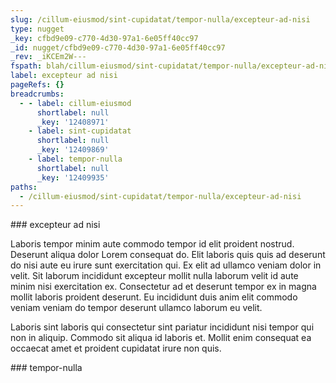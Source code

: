 ```yaml
---
slug: /cillum-eiusmod/sint-cupidatat/tempor-nulla/excepteur-ad-nisi
type: nugget
_key: cfbd9e09-c770-4d30-97a1-6e05ff40cc97
_id: nugget/cfbd9e09-c770-4d30-97a1-6e05ff40cc97
_rev: _iKCEm2W---
fspath: blah/cillum-eiusmod/sint-cupidatat/tempor-nulla/excepteur-ad-nisi.md
label: excepteur ad nisi
pageRefs: {}
breadcrumbs:
  - - label: cillum-eiusmod
      shortlabel: null
      _key: '12408971'
    - label: sint-cupidatat
      shortlabel: null
      _key: '12409869'
    - label: tempor-nulla
      shortlabel: null
      _key: '12409935'
paths:
  - /cillum-eiusmod/sint-cupidatat/tempor-nulla/excepteur-ad-nisi
---
```


<NuggetArea>
<Nugget slug="/cillum-eiusmod/sint-cupidatat/tempor-nulla/excepteur-ad-nisi" type="nugget" _key="cfbd9e09-c770-4d30-97a1-6e05ff40cc97" _id="nugget/cfbd9e09-c770-4d30-97a1-6e05ff40cc97" _rev="_iKCEm2W---" fspath="blah/cillum-eiusmod/sint-cupidatat/tempor-nulla/excepteur-ad-nisi.md" label="excepteur ad nisi" paths="/cillum-eiusmod/sint-cupidatat/tempor-nulla/excepteur-ad-nisi">
<NuggetBody>
### excepteur ad nisi

Laboris tempor minim aute commodo tempor id elit proident nostrud. Deserunt aliqua dolor Lorem consequat do. Elit laboris quis quis ad deserunt do nisi aute eu irure sunt exercitation qui. Ex elit ad ullamco veniam dolor in velit. Sit laborum incididunt excepteur mollit nulla laborum velit id aute minim nisi exercitation ex. Consectetur ad et deserunt tempor ex in magna mollit laboris proident deserunt. Eu incididunt duis anim elit commodo veniam veniam do tempor deserunt ullamco laborum eu velit.

Laboris sint laboris qui consectetur sint pariatur incididunt nisi tempor qui non in aliquip. Commodo sit aliqua id laboris et. Mollit enim consequat ea occaecat amet et proident cupidatat irure non quis.

</NuggetBody>
<Breadcrumbs>
<Crumbs>
<Crumb _key="12408971" label="cillum-eiusmod" /><Crumb _key="12409869" label="sint-cupidatat" /><Crumb _key="12409935" label="tempor-nulla" />
</Crumbs>
</Breadcrumbs>
</Nugget>

<NuggetsInbound>
</NuggetsInbound>
<NuggetsOutbound>
</NuggetsOutbound>
</NuggetArea>
<PassagesInbound>
<Passage direction="inbound" type="passage" _key="12409935" _id="passage/12409935" _rev="_iKCEm2S---" label="tempor-nulla" passage="tempor-nulla" fspath="blah/cillum-eiusmod/sint-cupidatat/tempor-nulla" paths="/cillum-eiusmod/sint-cupidatat/tempor-nulla" slug="/cillum-eiusmod/sint-cupidatat/tempor-nulla">
<NuggetBody>
### tempor-nulla

</NuggetBody>
<Breadcrumbs>
<Crumbs>
<Crumb _key="12408971" label="cillum-eiusmod" /><Crumb _key="12409869" label="sint-cupidatat" />
</Crumbs>
</Breadcrumbs>
</Passage>

</PassagesInbound>
<PassagesOutbound>
</PassagesOutbound>
